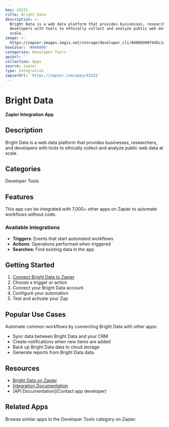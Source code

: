 ```yaml
---
key: 43231
title: Bright Data
description: >-
  Bright Data is a web data platform that provides businesses, researchers, and
  developers with tools to ethically collect and analyze public web data at
  scale.
image: >-
  https://zapier-images.imgix.net/storage/developer_cli/84086990f445c1d3bfd1a0ca4df1fff0_2.png?auto=format%2Ccompress&ixlib=python-3.0.0&q=50
hexColor: '#000000'
categories: Developer Tools
apiUrl: ''
collection: Apps
source: zapier
type: Integration
zapierUrl: 'https://zapier.com/apps/43231'
---
```

# Bright Data

**Zapier Integration App**

## Description

Bright Data is a web data platform that provides businesses, researchers, and developers with tools to ethically collect and analyze public web data at scale.

## Categories

Developer Tools

## Features

This app can be integrated with 7,000+ other apps on Zapier to automate workflows without code.

### Available Integrations

- **Triggers**: Events that start automated workflows
- **Actions**: Operations performed when triggered
- **Searches**: Find existing data in the app

## Getting Started

1. [Connect Bright Data to Zapier](https://zapier.com/apps/43231)
2. Choose a trigger or action
3. Connect your Bright Data account
4. Configure your automation
5. Test and activate your Zap

## Popular Use Cases

Automate common workflows by connecting Bright Data with other apps:

- Sync data between Bright Data and your CRM
- Create notifications when new items are added
- Back up Bright Data data to cloud storage
- Generate reports from Bright Data data

## Resources

- [Bright Data on Zapier](https://zapier.com/apps/43231)
- [Integration Documentation](https://zapier.com/apps/43231/integrations)
- [API Documentation](Contact app developer)

## Related Apps

Browse similar apps in the Developer Tools category on Zapier.

